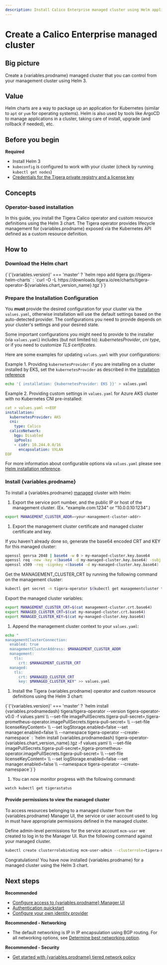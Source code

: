 ```yaml
---
description: Install Calico Enterprise managed cluster using Helm application package manager.
---
```



# Create a Calico Enterprise managed cluster


## Big picture

Create a {variables.prodname} managed cluster that you can control from your management cluster using Helm 3.

## Value

Helm charts are a way to package up an application for Kubernetes (similar to `apt` or `yum` for operating systems). Helm is also used by tools like ArgoCD to manage applications in a cluster, taking care of install, upgrade (and rollback if needed), etc.

## Before you begin

**Required**

- Install Helm 3
- `kubeconfig` is configured to work with your cluster (check by running `kubectl get nodes`)
- [Credentials for the Tigera private registry and a license key](../../../getting-started/install-on-clusters/calico-enterprise.mdx)

## Concepts

### Operator-based installation

In this guide, you install the Tigera Calico operator and custom resource definitions using the Helm 3 chart. The Tigera operator provides lifecycle management for {variables.prodname} exposed via the Kubernetes API defined as a custom resource definition.

## How to

### Download the Helm chart

  <CodeBlock language='bash'>
     {`{'{variables.version}' === 'master'
       ? `helm repo add tigera gs://tigera-helm-charts`
       : `curl -O -L https://downloads.tigera.io/ee/charts/tigera-operator-${variables.chart_version_name}.tgz`}`}
  </CodeBlock>

### Prepare the Installation Configuration

You **must** provide the desired configuration for your cluster via the `values.yaml`, otherwise installation will use the default settings based on the auto-detected provider.
The configurations you need to provide depends on your cluster's settings and your desired state.

Some important configurations you might need to provide to the installer (via `values.yaml`) includes (but not limited to): _kubernetesProvider_, _cni type_, or if you need to customize _TLS certificates_.

Here are some examples for updating `values.yaml` with your configurations:

Example 1. Providing `kubernetesProvider`:  if you are installing on a cluster installed by EKS, set the `kubernetesProvider` as described in the [Installation reference](../../../reference/installation/api.mdx#operator.tigera.io/v1.Provider)

  ```bash
  echo '{ installation: {kubernetesProvider: EKS }}' > values.yaml
  ```

Example 2. Providing custom settings in `values.yaml` for Azure AKS cluster with no Kubernetes CNI pre-installed:

  ```yaml
  cat > values.yaml <<EOF
  installation:
    kubernetesProvider: AKS
    cni:
      type: Calico
    calicoNetwork:
      bgp: Disabled
      ipPools:
      - cidr: 10.244.0.0/16
        encapsulation: VXLAN
  EOF
  ```

For more information about configurable options via `values.yaml` please see [Helm installation reference](../../../reference/installation/helm_customization).

### Install {variables.prodname}

To install a {variables.prodname} [managed](../standard-install/create-a-managed-cluster#value) cluster with Helm:

1. Export the service port number, and the public IP or host of the management cluster. (Ex. "example.com:1234" or "10.0.0.10:1234".)

  ```bash
  export MANAGEMENT_CLUSTER_ADDR=<your-management-cluster-addr>
  ```

1. Export the management cluster certificate and managed cluster certificate and key.
  
  If you haven't already done so, generate the base64 encoded CRT and KEY for this managed cluster:

  ```bash
  openssl genrsa 2048 | base64 -w 0 > my-managed-cluster.key.base64
  openssl req -new -key <(base64 -d my-managed-cluster.key.base64) -subj "/CN=my-managed-cluster" | \
  openssl x509 -req -signkey <(base64 -d my-managed-cluster.key.base64) -days 365 | base64 -w 0 > my-managed-cluster.crt.base64
  ```

  Get the MANAGEMENT_CLUSTER_CRT by running the following command on the management cluster:

  ```bash
  kubectl get secret -n tigera-operator $(kubectl get managementcluster tigera-secure -o jsonpath='{.spec.tls.secretName}') -o jsonpath='{.data.tls\.crt}' > management-cluster.crt.base64
  ```

  Export the managed cluster variables:

  ```bash
  export MANAGEMENT_CLUSTER_CRT=$(cat management-cluster.crt.base64)
  export MANAGED_CLUSTER_CRT=$(cat my-managed-cluster.crt.base64)
  export MANAGED_CLUSTER_KEY=$(cat my-managed-cluster.key.base64)
  ```

1. Append the management cluster context to your `values.yaml`:

  ```bash
  echo "
  managementClusterConnection:
    enabled: true
    managementClusterAddress: $MANAGEMENT_CLUSTER_ADDR
    management:
      tls:
        crt: $MANAGEMENT_CLUSTER_CRT
    managed:
      tls:
        crt: $MANAGED_CLUSTER_CRT
        key: $MANAGED_CLUSTER_KEY" >> values.yaml
  ```

1. Install the Tigera {variables.prodname} operator and custom resource definitions using the Helm 3 chart:

  <CodeBlock language='bash'>
     {`{'{variables.version}' === 'master'
       ? `helm install {variables.prodnamedash} tigera/tigera-operator --version tigera-operator-v0.0 -f values.yaml \\
--set-file imagePullSecrets.tigera-pull-secret=<path/to/pull/secret>,tigera-prometheus-operator.imagePullSecrets.tigera-pull-secret=<path/to/pull/secret> \\
--set-file licenseKeyContent=<path/to/license/file/yaml> \\
--set logStorage.enabled=false --set manager.enabled=false \\
--namespace tigera-operator --create-namespace`
       : `helm install {variables.prodnamedash} tigera-operator-{variables.chart_version_name}.tgz -f values.yaml \\
--set-file imagePullSecrets.tigera-pull-secret=<path/to/pull/secret>,tigera-prometheus-operator.imagePullSecrets.tigera-pull-secret=<path/to/pull/secret> \\
--set-file licenseKeyContent=<path/to/license/file/yaml> \\
--set logStorage.enabled=false --set manager.enabled=false \\
--namespace tigera-operator --create-namespace`}`}
  </CodeBlock>

1. You can now monitor progress with the following command:

  ```bash
  watch kubectl get tigerastatus
  ```

#### Provide permissions to view the managed cluster

  To access resources belonging to a managed cluster from the {variables.prodname} Manager UI, the service or user account used to log in must have appropriate permissions defined in the managed cluster.

Define admin-level permissions for the service account `mcm-user` we created to log in to the Manager UI. Run the following command against your managed cluster.

  ```bash
  kubectl create clusterrolebinding mcm-user-admin --clusterrole=tigera-network-admin --serviceaccount=default:mcm-user
  ```

  Congratulations! You have now installed {variables.prodname} for a managed cluster using the Helm 3 chart.

## Next steps

**Recommended**

- [Configure access to {variables.prodname} Manager UI](../../../operations/cnx/access-the-manager.mdx)
- [Authentication quickstart](../../../operations/cnx/authentication-quickstart.mdx)
- [Configure your own identity provider](../../../operations/cnx/configure-identity-provider.mdx)

**Recommended - Networking**

- The default networking is IP in IP encapsulation using BGP routing. For all networking options, see [Determine best networking option](../../../networking/determine-best-networking.mdx).

**Recommended - Security**

- [Get started with {variables.prodname} tiered network policy](../../../network-policy/policy-tiers/tiered-policy.mdx)
